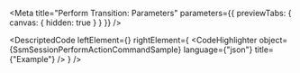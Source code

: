 
<Meta title="Perform Transition: Parameters" parameters={{ previewTabs: { canvas: { hidden: true } } }} />

<DescriptedCode
  leftElement={<SsmSessionPerformActionCommandDesc />}
  rightElement={
    <CodeHighlighter
      object={SsmSessionPerformActionCommandSample}
      language={"json"}
      title={"Example"}
    />
  }
/>
